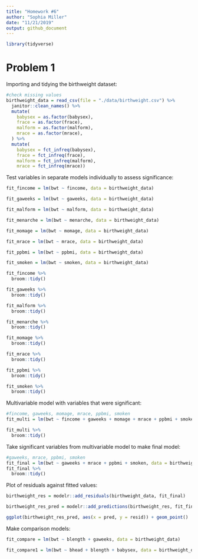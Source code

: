 ```yaml
---
title: "Homework #6"
author: "Sophia Miller"
date: "11/21/2019"
output: github_document
---
```


```r
library(tidyverse)
```

# Problem 1

Importing and tidying the birthweight dataset:

```r
#check missing values
birthweight_data = read_csv(file = "./data/birthweight.csv") %>% 
  janitor::clean_names() %>% 
  mutate(
    babysex = as.factor(babysex),
    frace = as.factor(frace),
    malform = as.factor(malform),
    mrace = as.factor(mrace),
  ) %>% 
  mutate(
    babysex = fct_infreq(babysex),
    frace = fct_infreq(frace),
    malform = fct_infreq(malform),
    mrace = fct_infreq(mrace))
```

Test variables in separate models individually to assess significance:

```r
fit_fincome = lm(bwt ~ fincome, data = birthweight_data) 

fit_gaweeks = lm(bwt ~ gaweeks, data = birthweight_data)

fit_malform = lm(bwt ~ malform, data = birthweight_data)

fit_menarche = lm(bwt ~ menarche, data = birthweight_data)

fit_momage = lm(bwt ~ momage, data = birthweight_data)

fit_mrace = lm(bwt ~ mrace, data = birthweight_data)

fit_ppbmi = lm(bwt ~ ppbmi, data = birthweight_data)

fit_smoken = lm(bwt ~ smoken, data = birthweight_data) 

fit_fincome %>%
  broom::tidy()

fit_gaweeks %>%
  broom::tidy()

fit_malform %>%
  broom::tidy()

fit_menarche %>%
  broom::tidy()

fit_momage %>%
  broom::tidy()

fit_mrace %>%
  broom::tidy()

fit_ppbmi %>%
  broom::tidy()

fit_smoken %>%
  broom::tidy()
```

Multivariable model with variables that were significant:

```r
#fincome, gaweeks, momage, mrace, ppbmi, smoken
fit_multi = lm(bwt ~ fincome + gaweeks + momage + mrace + ppbmi + smoken, data = birthweight_data) 

fit_multi %>% 
  broom::tidy()
```

Take significant variables from multivariable model to make final model: 

```r
#gaweeks, mrace, ppbmi, smoken
fit_final = lm(bwt ~ gaweeks + mrace + ppbmi + smoken, data = birthweight_data)
fit_final %>% 
  broom::tidy()
```

Plot of residuals against fitted values:

```r
birthweight_res = modelr::add_residuals(birthweight_data, fit_final) 

birthweight_res_pred = modelr::add_predictions(birthweight_res, fit_final)

ggplot(birthweight_res_pred, aes(x = pred, y = resid)) + geom_point()
```


Make comparison models:

```r
fit_compare = lm(bwt ~ blength + gaweeks, data = birthweight_data)

fit_compare1 = lm(bwt ~ bhead + blength + babysex, data = birthweight_data)
```

